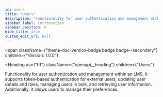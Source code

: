 ```yaml
---
id: users
title: "Users"
description: "Functionality for user authentication and management within an LMS. It supports token-based authentication for external users, updating user details and roles, managing users in bulk, and retrieving user information. Additionally, it allows users to manage their preferences."
sidebar_label: Introduction
sidebar_position: 0
hide_title: true
custom_edit_url: null
---
```



<span
  className={"theme-doc-version-badge badge badge--secondary"}
  children={"Version: 1.0.0"}
>
</span>

<Heading
  as={"h1"}
  className={"openapi__heading"}
  children={"Users"}
>
</Heading>



Functionality for user authentication and management within an LMS. It supports token-based authentication for external users, updating user details and roles, managing users in bulk, and retrieving user information. Additionally, it allows users to manage their preferences.


      